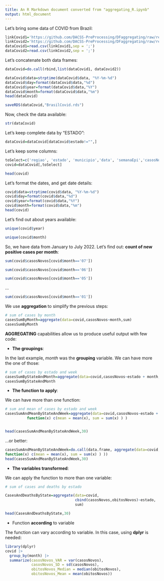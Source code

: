 ```yaml
---
title: An R Markdown document converted from "aggregating_R.ipynb"
output: html_document
---
```


Let's bring some data of COVID from Brazil:

```r
linkCovid1='https://github.com/DACSS-PreProcessing/DFaggregating/raw/refs/heads/main/datafiles/HIST_PAINEL_COVIDBR_2022_Parte1_20jul2022.csv'
linkCovid2='https://github.com/DACSS-PreProcessing/DFaggregating/raw/refs/heads/main/datafiles/HIST_PAINEL_COVIDBR_2022_Parte2_20jul2022.csv'
dataCovid1=read.csv(linkCovid1,sep = ';')
dataCovid2=read.csv(linkCovid2,sep = ';')
```

Let's concatenate both data frames:

```r
dataCovid=do.call(rbind,list(dataCovid1, dataCovid2))
```

```r
dataCovid$data=strptime(dataCovid$data, "%Y-%m-%d")
dataCovid$day=format(dataCovid$data,"%d")
dataCovid$year=format(dataCovid$data,"%Y")
dataCovid$month=format(dataCovid$data,"%m")
head(dataCovid)
```

```r
saveRDS(dataCovid,"BrasilCovid.rds")
```

Now, check the data available:

```r
str(dataCovid)
```

Let's keep complete data by "ESTADO":

```r
dataCovid=dataCovid[dataCovid$estado!="",]
```

Let's keep some columns:

```r

toSelect=c('regiao', 'estado', 'municipio','data', 'semanaEpi','casosNovos', 'obitosNovos')
covid=dataCovid[,toSelect]

head(covid)
```

Let's format the dates, and get date details:

```r
covid$data=strptime(covid$data, "%Y-%m-%d")
covid$day=format(covid$data,"%d")
covid$year=format(covid$data,"%Y")
covid$month=format(covid$data,"%m")
head(covid)
```

Let's find out about years available:

```r
unique(covid$year)
```

```r
unique(covid$month)
```

So, we have data from January to July 2022.
Let's find out: **count of new positive cases per month**:

```r
sum(covid$casosNovos[covid$month=='07'])
```

```r
sum(covid$casosNovos[covid$month=='06'])
```

```r
sum(covid$casosNovos[covid$month=='05'])
```

...

```r
sum(covid$casosNovos[covid$month=='01'])
```

We use **aggregation** to simplify the previous steps:

```r
# sum of cases by month
casesSumByMonth=aggregate(data=covid,casosNovos~month,sum)
casesSumByMonth
```

**AGGREGATING** capabilities allow us to produce useful output with few code:

* **The groupings**:

In the last example, _month_ was the **grouping** variable. We can have more the one of those:

```r
# sum of cases by estado and week
casesSumByStateAndMonth=aggregate(data=covid,casosNovos~estado + month,sum)
casesSumByStateAndMonth
```

* **The function to apply**:

We can have more than one function:

```r
# sum and mean of cases by estado and week
casesSumAndMeanByStateAndWeek=aggregate(data=covid,casosNovos~estado + semanaEpi,
          function(x) c(mean = mean(x), sum = sum(x) ) )


head(casesSumAndMeanByStateAndWeek,30)
```

...or better:

```r
casesSumAndMeanByStateAndWeek=do.call(data.frame, aggregate(data=covid,casosNovos~estado + semanaEpi,
function(x) c(mean = mean(x), sum = sum(x) ) ))
head(casesSumAndMeanByStateAndWeek,30)
```

* **The variables transformed**:

We can apply the function to more than one variable:

```r
# sum of cases and deaths by estado

CasesAndDeathsByState=aggregate(data=covid,
                                cbind(casosNovos,obitosNovos)~estado,
                                sum)

head(CasesAndDeathsByState,30)
```

* Function **according** to variable

The function can vary according to variable.  In this case, using **dplyr** is needed:

```r
library(dplyr)
covid |>
  group_by(month) |>
  summarize(casosNovos_VAR = var(casosNovos),
            casosNovos_SD = sd(casosNovos),
            obitosNovos_Median = median(obitosNovos),
            obitosNovos_Mean = mean(obitosNovos))
```

